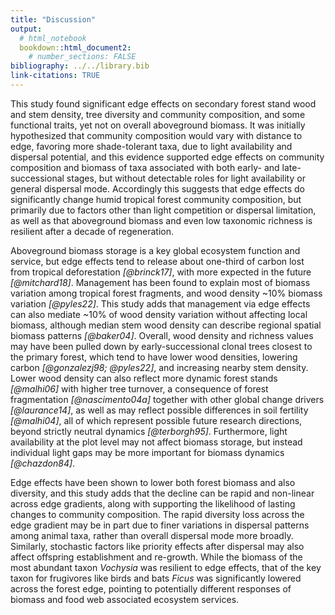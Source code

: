 ```yaml
---
title: "Discussion"
output: 
  # html_notebook
  bookdown::html_document2:
    # number_sections: FALSE
bibliography: ../../library.bib
link-citations: TRUE
---
```



<!-- # outline{-} -->
<!-- 1.  assess hypotheses -->
<!-- 2.  infer causes of patterns - plantation structure, old legacy trees, or species traits? -->
<!-- 3.  compare inferences to other studies -->
<!-- 4.  recommend future conservation approaches, ecological studies -->


<!-- # draft{-} -->


This study found significant edge effects on secondary forest stand wood and stem density, tree diversity and community composition, and some functional traits, yet not on overall aboveground biomass.
<!-- These results were shown in Figs \@ref(fig:biomass), \@ref(fig:taxa), and \@ref(fig:traits)... -->
It was initially hypothesized that community composition would vary with distance to edge, favoring more shade-tolerant taxa, due to light availability and dispersal potential, and this evidence supported edge effects on community composition and biomass of taxa associated with both early- and late-successional stages, but without detectable roles for light availability or general dispersal mode.
Accordingly this suggests that edge effects do significantly change humid tropical forest community composition, but primarily due to factors other than light competition or dispersal limitation, as well as that aboveground biomass and even low taxonomic richness is resilient after a decade of regeneration.

Aboveground biomass storage is a key global ecosystem function and service, but edge effects tend to release about one-third of carbon lost from tropical deforestation *[@brinck17]*, with more expected in the future *[@mitchard18]*.
<!-- responds variably to secondary succession and edge effects ...   -->
Management has been found to explain most of biomass variation among tropical forest fragments, and wood density ~10% biomass variation *[@pyles22]*.
This study adds that management via edge effects can also mediate ~10% of wood density variation without affecting local biomass, although median stem wood density can describe regional spatial biomass patterns *[@baker04]*.
Overall, wood density and richness values may have been pulled down by early-successional clonal trees closest to the primary forest, which tend to have lower wood densities, lowering carbon *[@gonzalezj98; @pyles22]*, and increasing nearby stem density.
Lower wood density can also reflect more dynamic forest stands *[@malhi06]* with higher tree turnover, a consequence of forest fragmentation *[@nascimento04a]* together with other global change drivers *[@laurance14]*, as well as may reflect possible differences in soil fertility *[@malhi04]*, all of which represent possible future research directions, beyond strictly neutral dynamics *[@terborgh95]*.
Furthermore, light availability at the plot level may not affect biomass storage, but instead individual light gaps may be more important for biomass dynamics *[@chazdon84]*.
    <!-- - although canopy light may still affect biomass generally in this case, without edge effects (check direct light-biomass correlation graph? -- no sig correlation) -->

Edge effects have been shown to lower both forest biomass and also diversity, and this study adds that the decline can be rapid and non-linear across edge gradients, along with supporting the likelihood of lasting changes to community composition.
The rapid diversity loss across the edge gradient may be in part due to finer variations in dispersal patterns among animal taxa, rather than overall dispersal mode more broadly.
Similarly, stochastic factors like priority effects after dispersal may also affect offspring establishment and re-growth.
While the biomass of the most abundant taxon *Vochysia* was resilient to edge effects, that of the key taxon for frugivores like birds and bats *Ficus* was significantly lowered across the forest edge, pointing to potentially different responses of biomass and food web associated ecosystem services.


<!-- # draft attic{-} -->

<!-- This study supports previous syntheses suggesting that forest biomass and taxonomic richness regenerate more quickly / are more resilient than diversity and community composition *[@poorter21?, other?]*. -->
<!-- This may be due to priority effects on successional trajectories acting on/at the stem/population level *[]*, variable turnover and reproduction rates among tree taxa *[]*, and/or differential dispersal and establishment success based on local [dispersive] animal community *[]*. ... -->
<!-- - mention more amundant genera patterns w/ *Vochysia* and *Ficus* as a key fruit-bearing taxon *[@tropicalbat/bird]*? -->

<!-- There is increasing interest in functional trait ecology of tropical trees *[@umaña##]*. -->
<!-- This focuses on a coarse functional association with successional stage, ... -->
<!-- but also includes patterns with wood density [underlying biomass estmations]... -->
<!-- - fig3 -- edge effect on succession generalists, but not specialists -->
<!-- The persistence of early-successional tree communities has been found to lower the standing biomass, likely due to lower wood density *[@césar21]*, and could therefore require a switch in focal timber species *[@karsten14]*. -->


<!-- # attic{-} -->


<!-- Under more sustainable forestry that maintains multiple functions, forest stand regeneration is likely more predictable, generally mirroring (i.e. near 1:1 replacement) the targeted tree cutting that is done using information collected about the ecological profiles and ages (when possible) of trees (Duah-Gyamfi et al 2014, Edwards et al 2014). -->

<!-- In contrast, under intensive silviculture that prioritizes the growth of select tree crop species, forest stands can show high wood production (Ferez et al 2015) while also usually showing negative trade-offs with other services, like that with biodiversity given reliance on monoculture planting designs. -->

<!-- In some cases where management decisions are made primarily based on regional economic but not local ecological information, due to limited access to funded scientific reporting (Cook et al 2012), forest stands can perform very poorly all-around. -->

<!-- After this more extreme type of management, it remains uncertain how natural regeneration in secondary forests will proceed, how local ecosystem services will be restored, and how restoration could be managed locally (Laurance et al 2012), e.g. based on surrounding forest proximity. -->
